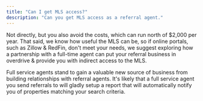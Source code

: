 ```yaml
---
title: "Can I get MLS access?"
description: "Can you get MLS access as a referral agent."
---
```


Not directly, but you also avoid the costs, which can run north of \$2,000 per year. That said, we know how useful the MLS can be, so if online portals, such as Zillow & RedFin, don't meet your needs, we suggest exploring how a partnership with a full-time agent can put your referral business in overdrive & provide you with indirect access to the MLS.

Full service agents stand to gain a valuable new source of business from building relationships with referral agents. It's likely that a full service agent you send referrals to will gladly setup a report that will automatically notify you of properties matching your search criteria.